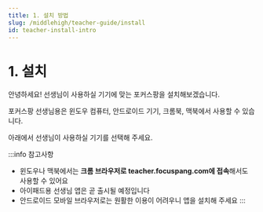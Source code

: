 ```yaml
---
title: 1. 설치 방법
slug: /middlehigh/teacher-guide/install
id: teacher-install-intro
---
```



# 1. 설치

안녕하세요!
선생님이 사용하실 기기에 맞는 포커스팡을 설치해보겠습니다.

포커스팡 선생님용은 윈도우 컴퓨터, 안드로이드 기기, 크롬북, 맥북에서 사용할 수 있습니다.

아래에서 선생님이 사용하실 기기를 선택해 주세요.

:::info 참고사항

- 윈도우나 맥북에서는 **크롬 브라우저로 teacher.focuspang.com에 접속**해서도 사용할 수 있어요
- 아이패드용 선생님 앱은 곧 출시될 예정입니다
- 안드로이드 모바일 브라우저로는 원활한 이용이 어려우니 앱을 설치해 주세요
  :::
